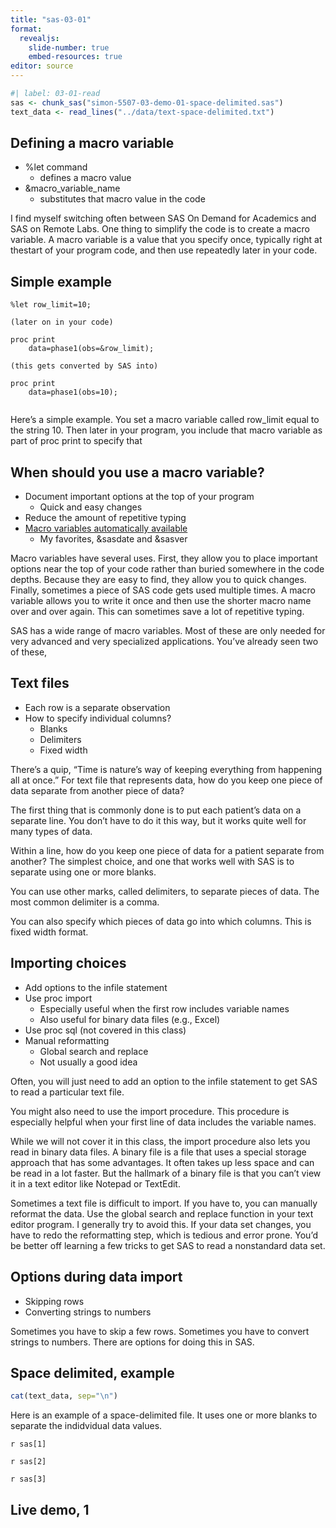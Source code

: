 ```yaml
---
title: "sas-03-01"
format: 
  revealjs:
    slide-number: true
    embed-resources: true
editor: source
---
```


```r
#| label: 03-01-read
sas <- chunk_sas("simon-5507-03-demo-01-space-delimited.sas")
text_data <- read_lines("../data/text-space-delimited.txt")
```

## Defining a macro variable

-   %let command
    -   defines a macro value
-   &macro_variable_name
    -   substitutes that macro value in the code

::: notes

I find myself switching often between SAS On Demand for Academics and SAS on Remote Labs. One thing to simplify the code is to create a macro variable. A macro variable is a value that you specify once, typically right at thestart of your program code, and then use repeatedly later in your code.

:::

## Simple example

```{}
%let row_limit=10;

(later on in your code)

proc print
    data=phase1(obs=&row_limit);
    
(this gets converted by SAS into)

proc print
    data=phase1(obs=10);
    
```

::: notes

Here's a simple example. You set a macro variable called row_limit equal to the string 10. Then later in your program, you include that macro variable as part of proc print to specify that 

:::

## When should you use a macro variable?

-   Document important options at the top of your program
    -   Quick and easy changes
-   Reduce the amount of repetitive typing
-   [Macro variables automatically available][ref-sas-nodate]
    -   My favorites, &sasdate and &sasver

[ref-sas-nodate]: https://documentation.sas.com/doc/en/pgmsascdc/9.4_3.5/mcrolref/p14ym6slnzfstzn1t9yp5v31ijis.htm

::: notes

Macro variables have several uses. First, they allow you to place important options near the top of your code rather than buried somewhere in the code depths. Because they are easy to find, they allow you to quick changes. Finally, sometimes a piece of SAS code gets used multiple times. A macro variable allows you to write it once and then use the shorter macro name over and over again. This can sometimes save a lot of repetitive typing.

SAS has a wide range of macro variables. Most of these are only needed for very advanced and very specialized applications. You've already seen two of these,

:::

## Text files

-   Each row is a separate observation
-   How to specify individual columns?
    -   Blanks
    -   Delimiters
    -   Fixed width
    
::: notes

There's a quip, "Time is nature's way of keeping everything from happening all at once." For text file that represents data, how do you keep one piece of data separate from another piece of data?

The first thing that is commonly done is to put each patient's data on a separate line. You don't have to do it this way, but it works quite well for many types of data.

Within a line, how do you keep one piece of data for a patient separate from another? The simplest choice, and one that works well with SAS is to separate using one or more blanks.

You can use other marks, called delimiters, to separate pieces of data. The most common delimiter is a comma.

You can also specify which pieces of data go into which columns. This is fixed width format.

:::

## Importing choices

-   Add options to the infile statement
-   Use proc import
    -   Especially useful when the first row includes variable names
    -   Also useful for binary data files (e.g., Excel)
-   Use proc sql (not covered in this class)
-   Manual reformatting
    -    Global search and replace
    -    Not usually a good idea
    
::: notes

Often, you will just need to add an option to the infile statement to get SAS to read a particular text file.

You might also need to use the import procedure. This procedure is especially helpful when your first line of data includes the variable names.

While we will not cover it in this class, the import procedure also lets you read in binary data files. A binary file is a file that uses a special storage approach that has some advantages. It often takes up less space and can be read in a lot faster. But the hallmark of a binary file is that you can't view it in a text editor like Notepad or TextEdit.

Sometimes a text file is difficult to import. If you have to, you can manually reformat the data. Use the global search and replace function in your text editor program. I generally try to avoid this. If your data set changes, you have to redo the reformatting step, which is tedious and error prone. You'd be better off learning a few tricks to get SAS to read a nonstandard data set.

:::

## Options during data import

-   Skipping rows
-   Converting strings to numbers

::: notes

Sometimes you have to skip a few rows. Sometimes you have to convert strings to numbers. There are options for doing this in SAS.

:::

## Space delimited, example

```r
cat(text_data, sep="\n")
```

::: notes

Here is an example of a space-delimited file. It uses one or more blanks to separate the indidvidual data values. 

:::

`r sas[1]`

`r sas[2]`

`r sas[3]`

## Live demo, 1